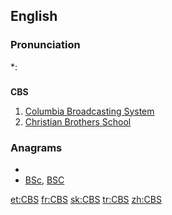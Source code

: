 ==English==

===Pronunciation===
*:{{rhymes|ɛs}}

==={{initialism}}===
'''CBS'''

# [[wikipedia:CBS|Columbia Broadcasting System]]
# [[w:List of Christian Brothers schools|Christian Brothers School]]

===Anagrams===
* {{alphagram|[[BCS#English|BCS]]}} 
* [[BSc#English|BSc]], [[BSC#English|BSC]]

[[et:CBS]]
[[fr:CBS]]
[[sk:CBS]]
[[tr:CBS]]
[[zh:CBS]]